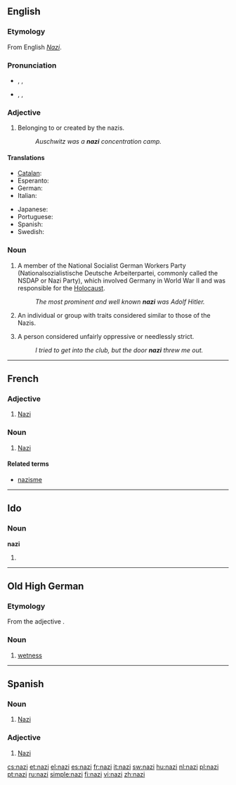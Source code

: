 {{also|Nazi}}
==English==

===Etymology===
From English ''[[Nazi#English|Nazi]]''.

===Pronunciation===
* {{a|US}} {{enPR|ʹnătsē}}, {{IPA|/ˈnætsi/}}, {{SAMPA|/"n}tsi/}}
* {{a|UK}} {{enPR|ʹnätsē}}, {{IPA|/ˈnɑtsi/}}, {{SAMPA|/"nAtsi/}}

===Adjective===
{{en-adj}}

# Belonging to or created by the nazis.
#: ''Auschwitz was a '''nazi''' concentration camp.''

====Translations====
{{trans-top|belonging to or created by the nazis}}
* [[Catalan]]: {{t|ca|nazi}}
* Esperanto: {{t|eo|nazia}}
* German: {{t+|de|Nazi|m}}
* Italian: {{t+|it|nazista}}
{{trans-mid}}
* Japanese: {{t+|ja|ナチ}}
* Portuguese: {{t|pt|nazista|f}}
* Spanish: {{t+|es|nazi}}
* Swedish: {{t+|sv|nazist|c}}
{{trans-bottom}}

===Noun===
{{en-noun}}

# A member of the National Socialist German Workers Party (Nationalsozialistische Deutsche Arbeiterpartei, commonly called the NSDAP or Nazi Party), which involved Germany in World War II and was responsible for the [[Holocaust]].
#: ''The most prominent and well known '''nazi''' was Adolf Hitler.''
# {{slang}} An individual or group with traits considered similar to those of the Nazis.
# {{slang|usually|pejorative|see usage notes at [[Nazi#Usage notes|Nazi]]}} A person considered unfairly oppressive or needlessly strict.
#: ''I tried to get into the club, but the door '''nazi''' threw me out.''

----

==French==

===Adjective===
{{fr-adj}}

# [[Nazi]]

===Noun===
{{fr-noun|m}}

# [[Nazi]]

====Related terms====
* [[nazisme]]

----

==Ido==

===Noun===
'''nazi'''

# {{plural of|nazo|lang=io}}

----

==Old High German==

===Etymology===
From the adjective {{term|naz|lang=goh}}.

===Noun===
{{goh-noun|head=nazī|g=f}}

# [[wetness]]

----

==Spanish==

===Noun===
{{es-noun-mf}}

# [[Nazi]]

===Adjective===
{{es-adj}}

# [[Nazi]]

[[cs:nazi]]
[[et:nazi]]
[[el:nazi]]
[[es:nazi]]
[[fr:nazi]]
[[it:nazi]]
[[sw:nazi]]
[[hu:nazi]]
[[nl:nazi]]
[[pl:nazi]]
[[pt:nazi]]
[[ru:nazi]]
[[simple:nazi]]
[[fi:nazi]]
[[vi:nazi]]
[[zh:nazi]]